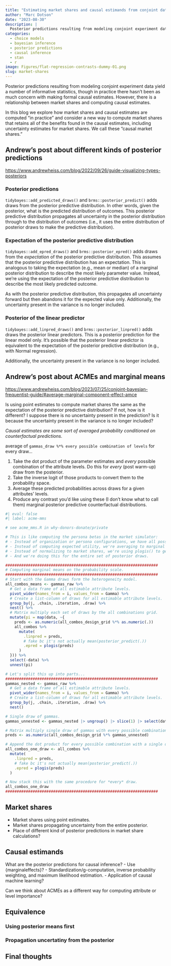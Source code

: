 ```yaml
---
title: "Estimating market shares and causal estimands from conjoint data"
author: "Marc Dotson"
date: "2023-08-30"
description: |
  Posterior predictions resulting from modeling conjoint experiment data yield a number of informative statistics, though in practice there hasn't been as much concern with making formal causal estimates.
categories:
  - choice models
  - bayesian inference
  - posterior predictions
  - causal inference
  - stan
  - r
image: Figures/flat-regression-contrasts-dummy-01.png
slug: market-shares
---
```


Posterior predictions resulting from modeling conjoint experiment data yield a number of informative statistics, though in practice there hasn't been as much concern with making formal causal estimates. However, there is a relationship between market shares and computing causal estimates.

In this blog we explore how market shares and causal estimates are computed "in practice" and consider a new way to compute market shares that retains all of the benefits found in the causal estimates, including uncertainty estimates for market shares. We call these "causal market shares."

## Andrew's post about different kinds of posterior predictions

[https://www.andrewheiss.com/blog/2022/09/26/guide-visualizing-types-posteriors](link)

### Posterior predictions

`tidybayes::add_predicted_draws()` and `brms::posterior_predict()` adds draws from the posterior predictive distribution. In other words, given the posterior, what is the predicted distribution of outcomes. This posterior predictive distribution propagates all uncertainty in the posterior distribution through to the distribution of outcomes (i.e., it uses the entire distribution of posterior draws to make the predictive distribution).

### Expectation of the posterior predictive distribution

`tidybayes::add_epred_draws()` and `brms::posterior_epred()` adds draws from the *expectation* of the posterior predictive distribution. This assumes that the posterior predictive distribution has an expectation. This is analogous to taking the expectation (e.g., mean or median) of a marginal posterior distribution to describe the most likely parameter value. Instead, we're using the expectation of the posterior predictive distribution to describe the most likely predicted outcome.

As with the posterior predictive distribution, this propagates all uncertainty forward but then abandons it for the expected value only. Additionally, the uncertainty present in the variance is no longer included.

### Posterior of the linear predictor

`tidybayes::add_linpred_draws()` and `brms::posterior_linpred()` adds draws the posterior linear predictors. This is a posterior prediction for the linear model only. It's possible that the posterior linear predictor is equivalent to the expectation of the posterior predictive distribution (e.g., with Normal regression).

Additionally, the uncertainty present in the variance is no longer included.

## Andrew's post about ACMEs and marginal means

[https://www.andrewheiss.com/blog/2023/07/25/conjoint-bayesian-frequentist-guide/#average-marginal-component-effect-amce](link)

Is using point estimates to compute market shares the same as the expectation of the posterior predictive distribution? If not, how is it different? I suppose there is no uncertainty present in the prediction? Is it because the uncertainty present in the variance is no longer included?

*Causal estimates are some sort of averaged probability conditioned on counterfactual predictions.*

average of `gammas_draw %*% every possible combination of levels` for every draw...

1. Take the dot product of the parameter estimates and *every* possible combination of the attribute levels. Do this for *every* (post warm-up) draw from the posterior.
2. Take the inverse logit of those products to convert them to the probability space.
3. Average these predicted probabilities across draws for a given attributes' levels.
4. Produce any contrast you'd like using these (I don't know what to call them) marginal posterior predictive counterfactual distributions.

```r
#| eval: false
#| label: acme-mms

# see acme_mms.R in why-donors-donate/private

# This is like computing the persona betas in the market simulator:
# - Instead of organization or persona configurations, we have all possible combinations of attribute levels.
# - Instead of computing expected utility, we're averaging to marginal means.
# - Instead of normalizing to market shares, we're using plogis() to get everything on probability scales.
# - And we're doing this for the entire set of posterior draws.

###################################################################
# Computing marginal means on the probability scale.
###################################################################
# Start with the Gamma draws form the heterogeneity model.
all_combos_means <- gammas_raw %>%
  # Get a data frame of all estimable attribute levels.
  pivot_wider(names_from = i, values_from = Gamma) %>%
  # Create a list-column of draws for all estimable attribute levels.
  group_by(j, .chain, .iteration, .draw) %>%
  nest() %>%
  # Matrix multiply each set of draws by the all combinations grid.
  mutate(pi = map(data, ~{
    preds <- as.numeric(all_combos_design_grid %*% as.numeric(.))
    all_combos %>%
      mutate(
        .linpred = preds,
        # fake bc it's not actually mean(posterior_predict(.))
        .epred = plogis(preds)
      )
  })) %>%
  select(-data) %>%
  unnest(pi)

# Let's split this up into parts...
###################################################################
gammas_nested <- gammas_raw %>%
  # Get a data frame of all estimable attribute levels.
  pivot_wider(names_from = i, values_from = Gamma) %>%
  # Create a list-column of draws for all estimable attribute levels.
  group_by(j, .chain, .iteration, .draw) %>%
  nest()

# Single draw of gammas.
gammas_unnested <- gammas_nested |> ungroup() |> slice(1) |> select(data) |> unnest(cols = c(data)) |> as.numeric()

# Matrix multiply single draw of gammas with every possible combination.
preds <- as.numeric(all_combos_design_grid %*% gammas_unnested)

# Append the dot product for every possible combination with a single draw of gammas.
all_combos_one_draw <- all_combos %>%
  mutate(
    .linpred = preds,
    # fake bc it's not actually mean(posterior_predict(.))
    .epred = plogis(preds)
  )

# Now stack this with the same procedure for *every* draw.
all_combos_one_draw
###################################################################
```

## Market shares

- Market shares using point estimates.
- Market shares propagating uncertainty from the entire posterior.
- Place of different kind of posterior predictions in market share calculations?

## Causal estimands

What are the posterior predictions for causal inference?
- Use {marginaleffects}?
- Standardization/g-computation, inverse probability weighting, and maximum likelihood estimation.
- Application of causal machine learning?

Can we think about ACMEs as a different way for computing attribute or level importance?

## Equivalence

### Using posterior means first

### Propagation uncertatiny from the posterior

## Final thoughts

